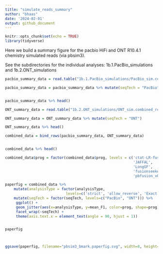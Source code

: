 ```yaml
---
title: "simulate_reads_summary"
author: "bhaas"
date: '2024-02-01'
output: github_document
---
```


```r
knitr::opts_chunk$set(echo = TRUE)
library(tidyverse)
```


Here we build a summary figure for the pacbio HiFi and ONT R10.4.1 chemistry simulated reads (via pbsim3).

See the subdirectories for the individual analyses:
    1b.1.PacBio_simulations 
       and
    1b.2.ONT_simulations


```r

pacbio_summary_data = read.table("1b.1.PacBio_simulations/PacBio_sim.combined_results.tsv", header=T, sep="\t")

pacbio_summary_data = pacbio_summary_data %>% mutate(seqTech = "PacBio")


pacbio_summary_data %>% head()
```



```r

ONT_summary_data = read.table("1b.2.ONT_simulations/ONT_sim.combined_results.tsv", header=T, sep="\t")

ONT_summary_data = ONT_summary_data %>% mutate(seqTech = "ONT")

ONT_summary_data %>% head()

```


```r

combined_data = bind_rows(pacbio_summary_data, ONT_summary_data)


combined_data %>% head()
```


```r

combined_data$prog = factor(combined_data$prog, levels = c('ctat-LR-fusion.v0.13.0',
                                                           'JAFFAL',
                                                           'LongGF',
                                                           'fusionseeker_s1',
                                                           'pbfusion_v0.4.0') )


```




```r

paperfig = combined_data %>%
    mutate(analysisType = factor(analysisType, 
                            levels=c('strict', 'allow_reverse', 'Exact Brkpt', 'Fuzzy Brkpt') )) %>%
    mutate(seqTech = factor(seqTech, levels=c("PacBio", "ONT"))) %>%
     ggplot() +
     geom_jitter(aes(x=analysisType, y=mean_F1, color=prog, shape=prog), width=0.2, height=0, size=rel(2)) +
     facet_wrap(~seqTech) +
     theme(axis.text.x = element_text(angle = 90, hjust = 1)) 


paperfig




```

```r

ggsave(paperfig, filename="pbsim3_bmark.paperfig.svg", width=8, height=5)


```



